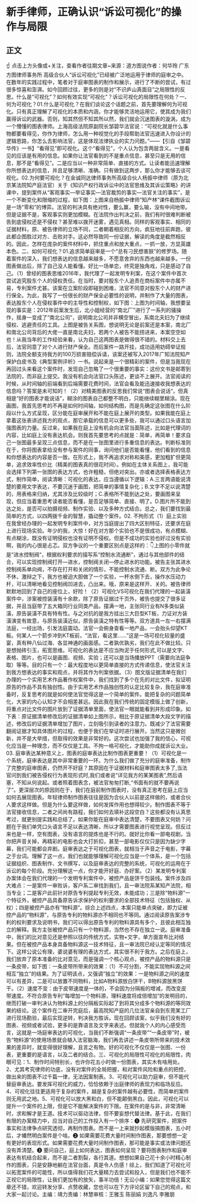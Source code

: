 # 新手律师，正确认识“诉讼可视化”的操作与局限
## 正文
☝ 点击上方头像或+关注，查看作者往期文章~来源：道方图说作者：何华玲 广东方图律师事务所 高级合伙人“诉讼可视化”已经被广泛地运用于律师的庭审之中。在数年的实践过程中，笔者对于庭审图表的制作和展示，进行了不断的尝试，有过很多惊喜和澎湃。如今回顾过往，更多的则是对“不识庐山真面目”之局限性的反思。什么是“可视化”？如何有效实现“可视化”？诉讼可视化的局限性在何处？一、何为可视化？01.什么是可视化？在我们谈论这个话题之前，首先要理解何为可视化。只有真正理解了可视化的本质和内涵，你才能够灵活地运用它，使其成为我们赢得诉讼的武器。否则，知其然但不知其所以然，我们就会沉迷图表的漩涡，成为一个懵懂的图表律师。上海高级法院原副院长邹碧华法官说：“可视化就是什么事物都要看得见，你作为律师，怎么用一种视觉化的手段帮助法官迅速进入你设计的逻辑思路，你怎么去影响法官，这是体现法律执业的实力问题。”——【引自《邹碧华传》一书】“看得见”即可视化。这个“看得见”，个人认为包含两层含义。一是看见的应该是有用的信息。如果你让法官看到的不是重点信息，甚至只是无用的信息，那不是“看得见”。二是应当以一种非常简单、直接的方式。让读者能迅速理解你所想表达的信息，并且足够清晰、准确。只有做到这两步，那么你才能够去谈可视化。02.为何要可视化？在金诚同达律师事务所高级合伙人杨振中律师（原为北京某法院知产庭法官）关于《知识产权行政诉讼中的法官思维及其诉讼策略》的讲课中，提到案件从“客观事实—举证事实—法官裁剪的事实—法官关注的事实”，是一个不断变化和限缩的过程，如下图：上图来自杨振中律师“知产林”课件截图诉讼是一场“零和”的博弈。法官的判决具有绝对性，要么赢，要么输，没有中间地带。但是证据不是，客观事实则更加模糊。在法院作出判决之前，我们有时很难判断被告到底侵权还是不侵权？甚至难以拨开迷雾，遇见真相。同样的客观事实、相同的证据材料，原、被告律师的立场不同，二者朝着相反的方向，疯狂地往前奔跑，彼此都企图胜过对方、击败对手。这必然导致同一份证据，解读的角度是截然相反的。因此，怎样在庞杂的案件材料中，抓住重点和放大重点，一抓一放，方显英雄本色。二、如何可视化？01.追求简单庭审是一个“总有刁民想害朕”的修罗场。随着案件的深入，我们想表达的信息越来越多，不愿意舍弃的东西也越来越多。一份图表做出后，除了自己没人能看懂。好比一场单恋，终究是独角戏，只是感动了自己。（1）曾经的图表思维2016年，我代理了一起发明专利案，在这个案件中首次尝试追究股东个人的侵权责任。在当时，要对股东个人追责在商标案件中亦属不易，专利案件尤甚。该案在立案阶段即碰到困难，法官不同意对股东个人的财产进行保全。为此，我写了一份很长的财产保全必要性的说明，并制作了大量的图表，表达股东个人在侵权事件中的主导性和控制权，如下图：上图为时间轴，我想要呈现的事实是：2012年前案发生后，北小姐经营的“南北厂”进行了一系列的骚操作，摇身一变成了“南北公司”，说明南北公司并非横空冒出，系南北夫妇为了继续侵权、逃避责任的工具。上图是被告关系图，想说明无论是前案还是本案，南北厂和南北公司背后的大佬一直是南北夫妇，若两个人被告不能捞进来，本案空空如也！从我当年的工作经验来看，认为自己这两图表是做得很不错的。材料交上去后，法官同意了对个人进行财产保全。而后案件一路开挂，成功适用妨碍举证规则，法院全额支持我方的100万损害赔偿诉请，该案还被写入2017年广知法院知产保护白皮书及《典型案例评析》一书。说起来是一个很精彩的案件，但是当我现在再回过头来看这个案件时，发现自己忽略了一个很重要的事实：这份文书是邮寄到法院的，而非庭上提交。我没有机会向法官口头陈述，更谈不上展开。法官阅读的时候，从时间轴的前端看到后端需要花费时间，法官会看及能迅速接收我想表达的信息吗？答案是未可知的！（2）对精美图表的反思我们常说“图表会说话“，但真相是“好的图表才能说话”，糊涂的图表自己都整不明白，只能继续糊里糊涂。现在画图，我首先思考的不再是如何时间轴，如何结构图，而是先确定这张图在什么阶段以什么方式呈现，区分能在庭审展开和不能在庭上展开的类型。如果我能在庭上拿着这张表讲述我方的观点，那它承载的信息可以更多些，我可以通过口头语言加强图表的力量。反过来，如果我在庭上没有机会向法官当面陈述，比如是代理词的内容，比如庭上没有表达机会。则我首先要思考的点就是：简单，再简单！要求自己一张图最多呈现三点信息，而不是在一张图里进行多重信息的表达。判断标准则在于，你将图表拿给没有参与案件的同事，询问他们是否能看懂，他们看到的信息和你想表达的内容是否一致。在形式上，我不再追求对称和美感，更加粗犷但更简单，追求效率性价比（精美的图表真的很花时间）。例如在主体关系图上，我可能会选择下列第一张图的表达方式，也许粗糙，但绝对突出。亦或者选择表格表达方式，制作简单，阅读清晰：可视化的表达，应当遵循以下逻辑：A.三言两语能说清楚的要用文字表达，不要沉迷于画图，把简单的事情复杂化；B.文字不足以说清楚的，用表格来归纳，尤其涉及比较级时；C.表格所不能到达之处，要画图来呈现，但应当着重思考读者能否看懂，是否足够简单、直接、明了。D.图片所不能到达之处，是否可以拍摄视频、制作实验、以及多种方式结合。总之，我们要找到最简单的方式，以四两拨千金的智慧，撬动整个案件。02. 不拘形式（1）庭上实验在我曾经办理的一起发明专利案件中，对方当庭提出了四大区别特征，还要求在庭上进行现场实验。年少的我，大惊！好在对方那个实验也不是很成功，有点模糊、有点糊涂，既没有证明侵权也没有证明不侵权。但是不成功的实验也好过没有实验啊，我的内心很是忐忑。双方争议的一个重要区别点是这样的：👇上图的小零件就是“进水控制阀“，根据权利要求的描写系“控制水流通断”，通过与其他部件的结合，可以实现控制阀打开—进水，控制阀关闭—停止进水的功能。被告主张其进水控制阀系单向阀，不存在打开和关闭的情形，不能控制水流通、断。双方为此争论不休，激辩之下，我方也被迫大胆做了一个实验，一杯水倒下去，操作水压动力杆，可以清晰地看见控制阀凹进去，凸出来。哦，原来是这样开、关的。被告律师默默地回到了自己的座位上，好险！（2）可视化VS可视化在我们代理的一起装潢案件中，涉案被控装潢有十余款，除了原告证据过千页外，被告也提交了很多证据，并且当庭带了五大箱同行业同类产品，摆满一地，主张同行业有N多类似装潢，原告装潢不具有特有性。与之对抗的是我方挂出三大巨型KT板，力证对方装潢演变有故意，与原告装潢近似，原告装潢之特有性等等。双方道具一左一右摆满法庭，一经出场，引发法庭震动。法官一会俯身查看一地产品，一会抬头仰望KT板。何某人一个箭步冲到KT板前，“法官，看这里……”这是一场可视化较量的盛宴，真有种八仙过海、各显神通的画面感。二者孰优孰劣，我们在此不做比较。只是想抛砖引玉，拓宽思维。可视化的表达是不应当拘泥于任何形式,可以是文字、表格、图片，也可以是画图、视频、实验；还可以是当场播放PPT（需要向法庭争取）等等。目的只有一个：最大程度地以更简单直接的方式传递信息，使法官关注到我方想表达的事实和观点，并将其作为判案依据。（3）图文版证据清单在我们办理的一个实用艺术作品著作权案件中，我们找到了多个在先的对比文件，拟证明原告的作品不具有独创性。由于实用艺术作品独创性的认定比较复杂，我在庭审准备时，反复思考的就是如何使法官觉得这是一个简单的案件。能把复杂的问题简单化，大家的内心认知才不会相差甚远。因此我在我们传统的固定模版上做了创新，将重点对比文件的图片放到了证据清单里面，使法官一眼就能看到并形成印象。如下表：原证据清单修改后的证据清单如上图所示，相比于原证据清单大段文字的描述，修改后的证据清单增加了图片，立刻吸引到读者的注意力。既减少了法官需要翻阅证据才知具体图片的过程，也便于我们在举证时进行展开。当然这只是微创新，并不是大举措，但取得的效果是非常好的。这次尝试也加强了我的信心，可视化应当是一种理念，而不仅仅是工具。不拘一格可视化，才能助你成就诉讼大业。03. 庭审表达某种意义上，图表的庭审表达比制作图表更重要！（1）可视化是一个系统，庭审表达是其中非常重要的一环。为什么我们做了充分的庭审准备，制作了完整的庭审图表，仍然开不好庭？其原因在于证据材料和庭审图表太多了,当法官问到我们被告侵权行为表现形式时,我们或者说“详见我方的某某图表”,然后语塞，不知从何说起。或者照着图表念，被法官匆匆打断,“书面有的就不要再说了”。更深层次的原因则在于，我们在庭前制作图表时，没有真正思考在庭上应当如何去展现图表。年轻律师制作图表往往是因为合伙人以前是这样做的，或者合伙人要求这样做。但是为什么要这样做，如何发挥作用也想得较少。制作图表不等于法官接收信息，二者之间尚有路程，我们如何去填补这段空白？这些都没有认真思考过，就更别提实践和总结了。如果你能在庭审中表达清楚，不要图表又何妨？问题在于我们单凭口头语言不足以表达清晰，所以才需要图表进行视觉呈现。但反过来也是一样，空有图表，没有语言的提炼也是不行的。就好比你看一部电视剧，当你把声音关掉，再精彩的电影也会大打折扣，甚至一部电影仅仅只是因为缺少字幕，我们可能都会弃剧。庭审表达之于可视化图表，就相当于声音之于电影，字幕之于台词。理解了这一点，我们也就能够理解可视化应当是一个体系，是一个包括证据组织、图表制作、文书撰写，以及庭审表达的完整的系统，可视化的运用在于诉讼的每个阶段。充分理解这一点，你才能开好庭、办好案。（2）某发明专利案办案体会在我们代理的一个发明专利案件中，被控产品是饼干包装线。案件涉及四大难点：一是案件一审败诉，客户系二审找到我们，且一审法院系某知产法院，相当专业；二是客户此前针对原告专利提起专利无效，未能成功；三是除“物料源”一个特征外，被控产品具备原告诉求保护的权利要求的全部技术特征（包括独权、从权）；四是被控产品亦有“物料源”。综合上述四点，本案只能单点突破，即力证被控产品的“物料源”，与原告专利的物料源亦不相同也不等同。通过阅读原告案涉专利的权利要求及说明书，我们可以得出原告专利的物料源具有多个，且彼此相互独立的解释。我方主张被控产品只有一个物料源，当然也不存在独立一说。庭审准备中，我们的比对意见还是参照以往的传统方式，实物+文字，单方面宣布比对结果。但在被控产品本身具备物料源这一技术特征，且一审法院已经认定等同的情况下。这样公说公有理，婆说婆有理的表达方式，其实很不利于我方。之后在庭上，我们放弃了原本准备的比对意见，而是强调一个核心观点，被控产品的物料源只是一条皮带，如下图：一条皮带所带来的效果：（1）不可分割，不能实现物料源之间相互“独立”的结果。为了证明该点，又强调“独立”的效果：一是物料源之间的速度可以有差异，二是可以放置不同物料，比如A物料源放白饼干，B物料源放黑饼干。（2）速度不变：由于皮带速度是一体的，不会因为分隔板的增减，而改变皮带速度。不符合原告专利“每增加一个物料源，理料速度将成倍增加”的发明目的，继而打破一审判决认为物料源上的分隔板实际起了到将其分成多个物料源的等同效果的结论。这个案件在二审开完庭后，最高院知产庭的几位法官亲自到东莞某工厂进行现场勘验，最后实现逆转，判决我方胜诉。现在回顾该案，似乎我们没有好的图表、视频或者试验，更多的是靠语言及文字来表述。但就我个人的内心感受而言，这就是一场庭审表达的可视化，当我们不断强调“一条皮带”“一条皮带”时，被告“物料源”的使用场景就会植入法官脑海，我们再去讲述一条皮带所带来的技术效果的差异时，就变得很好理解，且言之有物。好的可视化不仅仅是一张图、一份表，更重要的是语言，以及二者的结合。三、可视化的局限性可视化的局限性，肉眼可见：1、制作时间特别长，也许你花五小时做一份图表，其实木有啥用处。2、尤其考究律师的功底，没有对案件的全局把握，和对案件风险和重点的把控，做出来的图表不过千篇一律，无法因案制表。3、可视化可以助力庭审，但不能代替庭审表达。要发挥可视化的威力，恰恰依赖于出庭律师的表现力和临场反应。4、可视化往往更适用于复杂的案件，越是复杂的案件越有必要性，而简单的案件则无用武之地。5、可视化可以放大黑和白，但不能颠倒黑白。因此，可视化可以提升一个案件的上限，但是它不能解决案件的下限。在案件的是与非，非常清晰时，求和解才是王道。技术可以驱动法律，但不要妄想代替法律。基于此，在我们有限的办案精力中，应当对自己的工作投入有一个排序：❶ 先研究案件，把案件事实和法律争点研究透彻，再制作图表。而不是一上来就抄起模版搞图表，五小时后，才幡然明白案件是个啥。❷ 如果需要花费大量时间制作图表，那要想想一定有更好的表现形式。如果需要花费大量时间制作图表，那可能是事实或法律问题还没有弄清楚。❸ 要问自己，庭上如何表达，图表如何呈现？要将图表制作和庭审表达有机结合起来，而不是二者割裂，各行其道。想想如果自己花十余小时精心制作的图表，只是安静地躺在法官台面，真是令人伤感！综上，我们知道了可视化可以拓宽案件的可能性，所以值得我们花大量精力去尝试和投入，但是我们也不能不正视它的局限性，让我们更加有的放矢，事半功倍！无讼小编：如果您觉得这篇文章还不错，欢迎转发分享、点赞收藏，您也可以在下方评论区留下自己的观点，和大家一起讨论。主编：靖力责编：林慧审核：王雅玉 陈丽娟 刘逸凡 李雅朋